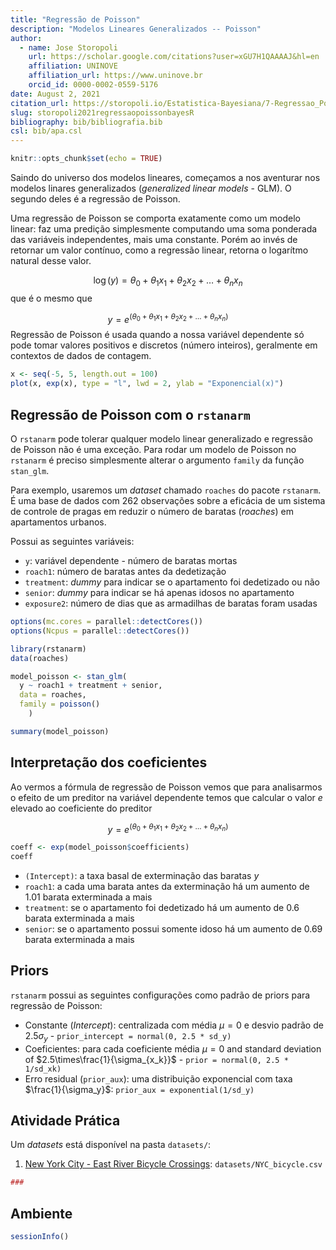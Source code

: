 ```yaml
---
title: "Regressão de Poisson"
description: "Modelos Lineares Generalizados -- Poisson"
author:
  - name: Jose Storopoli
    url: https://scholar.google.com/citations?user=xGU7H1QAAAAJ&hl=en
    affiliation: UNINOVE
    affiliation_url: https://www.uninove.br
    orcid_id: 0000-0002-0559-5176
date: August 2, 2021
citation_url: https://storopoli.io/Estatistica-Bayesiana/7-Regressao_Poisson.html
slug: storopoli2021regressaopoissonbayesR
bibliography: bib/bibliografia.bib
csl: bib/apa.csl
---
```


```r
knitr::opts_chunk$set(echo = TRUE)
```

<link rel="stylesheet" href="https://cdn.rawgit.com/jpswalsh/academicons/master/css/academicons.min.css"/>

Saindo do universo dos modelos lineares, começamos a nos aventurar nos modelos linares generalizados (*generalized linear models* - GLM). O segundo deles é a regressão de Poisson.

Uma regressão de Poisson se comporta exatamente como um modelo linear: faz uma predição simplesmente computando uma soma ponderada das variáveis independentes, mais uma constante. Porém ao invés de retornar um valor contínuo, como a regressão linear, retorna o logarítmo natural desse valor.

$$\log(y)= \theta_0 + \theta_1 x_1 + \theta_2 x_2 + \dots + \theta_n x_n$$ que é o mesmo que

$$y = e^{(\theta_0 + \theta_1 x_1 + \theta_2 x_2 + \dots + \theta_n x_n)}$$ Regressão de Poisson é usada quando a nossa variável dependente só pode tomar valores positivos e discretos (número inteiros), geralmente em contextos de dados de contagem.

```r
x <- seq(-5, 5, length.out = 100)
plot(x, exp(x), type = "l", lwd = 2, ylab = "Exponencial(x)")
```

## Regressão de Poisson com o `rstanarm`

O `rstanarm` pode tolerar qualquer modelo linear generalizado e regressão de Poisson não é uma exceção. Para rodar um modelo de Poisson no `rstanarm` é preciso simplesmente alterar o argumento `family` da função `stan_glm`.

Para exemplo, usaremos um *dataset* chamado `roaches` do pacote `rstanarm`. É uma base de dados com 262 observações sobre a eficácia de um sistema de controle de pragas em reduzir o número de baratas (*roaches*) em apartamentos urbanos.

Possui as seguintes variáveis:

-   `y`: variável dependente - número de baratas mortas
-   `roach1`: número de baratas antes da dedetização
-   `treatment`: *dummy* para indicar se o apartamento foi dedetizado ou não
-   `senior`: *dummy* para indicar se há apenas idosos no apartamento
-   `exposure2`: número de dias que as armadilhas de baratas foram usadas

```r
options(mc.cores = parallel::detectCores())
options(Ncpus = parallel::detectCores())

library(rstanarm)
data(roaches)

model_poisson <- stan_glm(
  y ~ roach1 + treatment + senior,
  data = roaches,
  family = poisson()
    )
```

```r
summary(model_poisson)
```

## Interpretação dos coeficientes

Ao vermos a fórmula de regressão de Poisson vemos que para analisarmos o efeito de um preditor na variável dependente temos que calcular o valor $e$ elevado ao coeficiente do preditor

$$y = e^{(\theta_0 + \theta_1 x_1 + \theta_2 x_2 + \dots + \theta_n x_n)}$$

```r
coeff <- exp(model_poisson$coefficients)
coeff
```

-   `(Intercept)`: a taxa basal de exterminação das baratas $y$
-   `roach1`: a cada uma barata antes da exterminação há um aumento de 1.01 barata exterminada a mais
-   `treatment`: se o apartamento foi dedetizado há um aumento de 0.6 barata exterminada a mais
-   `senior`: se o apartamento possui somente idoso há um aumento de 0.69 barata exterminada a mais

## Priors

`rstanarm` possui as seguintes configurações como padrão de priors para regressão de Poisson:

-   Constante (*Intercept*): centralizada com média $\mu = 0$ e desvio padrão de $2.5 \sigma_y$ - `prior_intercept = normal(0, 2.5 * sd_y)`
-   Coeficientes: para cada coeficiente média $\mu = 0$ and standard deviation of $2.5\times\frac{1}{\sigma_{x_k}}$ - `prior = normal(0, 2.5 * 1/sd_xk)`
-   Erro residual (`prior_aux`): uma distribuição exponencial com taxa $\frac{1}{\sigma_y}$: `prior_aux = exponential(1/sd_y)`

## Atividade Prática

Um *datasets* está disponível na pasta `datasets/`:

1.  [New York City - East River Bicycle Crossings](https://www.kaggle.com/new-york-city/nyc-east-river-bicycle-crossings): `datasets/NYC_bicycle.csv`

```r
###
```

## Ambiente

```r
sessionInfo()
```
